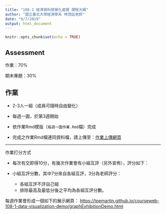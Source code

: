 ```yaml
---
title: "108-1 經濟資料視覺化處理 課程大綱"
author: "國立臺北大學經濟學系 林茂廷老師"
date: "9/7/2019"
output: html_document
---
```


```r
knitr::opts_chunk$set(echo = TRUE)
```

## Assessment

  作業：70% 

  期末專題：30%
  
## 作業  

  * 2-3人一組（成員可隨時自由變化）  

  * 每週一圖，於第3週開始
    
  * 依作業Rmd模版（`每週一圖作業.Rmd`檔）完成  
  
  * 完成之作業Rmd檔連同資料檔，請上傳至：[作業上傳網頁](https://docs.google.com/forms/d/e/1FAIpQLSc0CrXL7N47iMMvPB-EmZZLkY8e4JAtAtXKk0QV0NYi1AcCBQ/viewform)
  
  
*** 
作業打分方式

  * 每次有交即得10分，有幾次作業會有小組互評（另外宣佈），評分如下：
    
  * 小組互評分數，其中7分來自各組互評，3分為老師評分：  
  
    * 各組互評不評自己組  
    * 排除最高及最低分後之平均為各組互評分數。  
    
<div class="alert alert-info">
每週作業會形成一個如下的展示網頁：
<https://tpemartin.github.io/courseweb-108-1-data-visualization-demo/graphExhibitionDemo.html>
</div>
    
